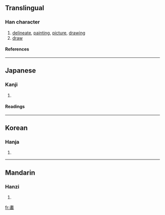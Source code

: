 {{see|畫}}

==Translingual==
===Han character===
{{Han char|rn=102|rad=田|as=08|sn=13|four=|canj=中土山田 (LGUW)}}
# [[delineate]], [[painting]], [[picture]], [[drawing]]
# [[draw]]
====References====
{{Han ref|kx=0764.060|dkj=21877|hdz=42549.020|uh=7575|ud=30069}}

----
==Japanese==
===Kanji===
{{ja-kanji|grade=|rs=田08}}
# {{defn|Japanese}} 
====Readings====
{{ja-readings|on=[[かく]] (kaku), [[が]] (ga), [[かい]] (kai)|kun=[[かぎる]] (kagiru), [[はかる]] (hakaru), [[はかりごと]] (hakarigoto), [[かく]] (kaku)}}

----
==Korean==
===Hanja===
{{ko-hanja|hangeul=[[화]], [[획]]|eumhun=|rv=hwa, hoek|mr=hwa, hoek|y=hwa, hoyk}}
# {{defn|Korean}}

----
==Mandarin==
===Hanzi===
{{cmn-hanzi|pin=[[huà]] (hua4)|wg=hua<sup>4</sup>}}
# {{defn|Mandarin}}

[[fr:畵]]